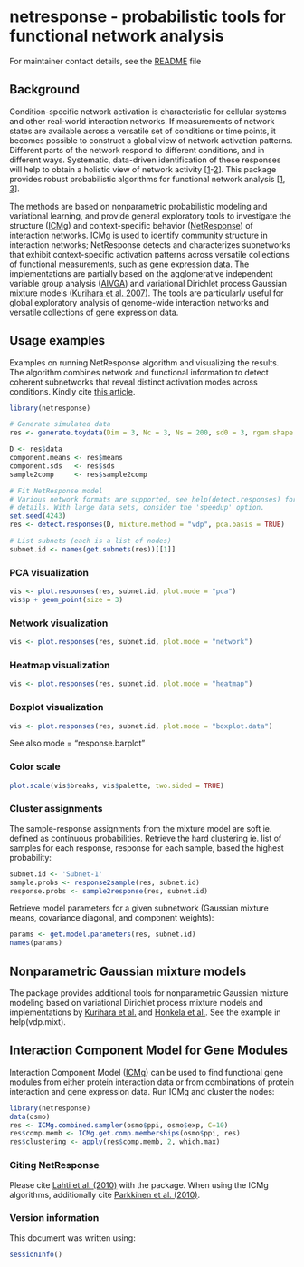 # netresponse - probabilistic tools for functional network analysis

For maintainer contact details, see the [README](../README.md) file

## Background 

Condition-specific network activation is characteristic for cellular
systems and other real-world interaction networks. If measurements of
network states are available across a versatile set of conditions or
time points, it becomes possible to construct a global view of network
activation patterns. Different parts of the network respond to
different conditions, and in different ways. Systematic, data-driven
identification of these responses will help to obtain a holistic view
of network activity
[[1](http://bioinformatics.oxfordjournals.org/content/26/21/2713.short)-[2](http://lib.tkk.fi/Diss/2010/isbn9789526033686/)]. This
package provides robust probabilistic algorithms for functional
network analysis
[[1](http://bioinformatics.oxfordjournals.org/content/26/21/2713.short),
[3](http://www.biomedcentral.com/1752-0509/4/4)].

The methods are based on nonparametric probabilistic modeling and
variational learning, and provide general exploratory tools to
investigate the structure ([ICMg](http://www.biomedcentral.com/1752-0509/4/4)) and
context-specific behavior ([NetResponse](http://bioinformatics.oxfordjournals.org/content/26/21/2713.short)) of
interaction networks.  ICMg is used to identify community structure in
interaction networks; NetResponse detects and characterizes
subnetworks that exhibit context-specific activation patterns across
versatile collections of functional measurements, such as gene
expression data. The implementations are partially based on the
agglomerative independent variable group analysis ([AIVGA](http://www.sciencedirect.com/science/article/pii/S0925231208000659))
and variational Dirichlet process Gaussian mixture models
([Kurihara et al. 2007](http://machinelearning.wustl.edu/mlpapers/paper_files/NIPS2006_248.pdf)). The tools are particularly useful for global
exploratory analysis of genome-wide interaction networks and versatile
collections of gene expression data.


## Usage examples

Examples on running NetResponse algorithm and visualizing the
results. The algorithm combines network and functional information to
detect coherent subnetworks that reveal distinct activation modes
across conditions. Kindly cite [this
article](http://bioinformatics.oxfordjournals.org/content/26/21/2713.short).

```r
library(netresponse)

# Generate simulated data
res <- generate.toydata(Dim = 3, Nc = 3, Ns = 200, sd0 = 3, rgam.shape = 1, rgam.scale = 1, rseed = 123456)

D <- res$data
component.means <- res$means
component.sds   <- res$sds
sample2comp     <- res$sample2comp

# Fit NetResponse model
# Various network formats are supported, see help(detect.responses) for
# details. With large data sets, consider the 'speedup' option.
set.seed(4243)
res <- detect.responses(D, mixture.method = "vdp", pca.basis = TRUE)

# List subnets (each is a list of nodes)
subnet.id <- names(get.subnets(res))[[1]]
```

### PCA visualization

```r
vis <- plot.responses(res, subnet.id, plot.mode = "pca")
vis$p + geom_point(size = 3)
```

### Network visualization

```r
vis <- plot.responses(res, subnet.id, plot.mode = "network")
```

### Heatmap visualization

```r
vis <- plot.responses(res, subnet.id, plot.mode = "heatmap")
```

### Boxplot visualization

```r
vis <- plot.responses(res, subnet.id, plot.mode = "boxplot.data")
```

See also mode = "response.barplot" 


### Color scale

```r
plot.scale(vis$breaks, vis$palette, two.sided = TRUE)
```


### Cluster assignments

The sample-response assignments from the mixture model are soft
ie. defined as continuous probabilities. Retrieve the hard clustering
ie. list of samples for each response, response for each sample, based
the highest probability:

```r
subnet.id <- 'Subnet-1'
sample.probs <- response2sample(res, subnet.id)
response.probs <- sample2response(res, subnet.id)
```

Retrieve model parameters for a given subnetwork (Gaussian mixture
means, covariance diagonal, and component weights):

```r
params <- get.model.parameters(res, subnet.id) 
names(params)
```



## Nonparametric Gaussian mixture models

The package provides additional tools for nonparametric Gaussian
mixture modeling based on variational Dirichlet process mixture models
and implementations by [Kurihara et al.](http://machinelearning.wustl.edu/mlpapers/paper_files/NIPS2006_248.pdf) and [Honkela et al.](http://www.sciencedirect.com/science/article/pii/S0925231208000659). See the
example in help(vdp.mixt).

## Interaction Component Model for Gene Modules

Interaction Component Model ([ICMg](http://www.biomedcentral.com/1752-0509/4/4)) can be used to find functional gene
modules from either protein interaction data or from combinations of
protein interaction and gene expression data. Run ICMg and cluster the
nodes:

```r
library(netresponse)
data(osmo)
res <- ICMg.combined.sampler(osmo$ppi, osmo$exp, C=10)
res$comp.memb <- ICMg.get.comp.memberships(osmo$ppi, res)
res$clustering <- apply(res$comp.memb, 2, which.max)
```


### Citing NetResponse

Please cite [Lahti et al. (2010)](http://bioinformatics.oxfordjournals.org/content/26/21/2713) with the package. When using the ICMg algorithms, additionally cite [Parkkinen et al. (2010)](http://www.biomedcentral.com/1752-0509/4/4).


### Version information

This document was written using:

```r
sessionInfo()
```
